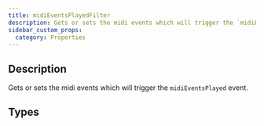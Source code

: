 ```yaml
---
title: midiEventsPlayedFilter
description: Gets or sets the midi events which will trigger the `midiEventsPlayed` event.
sidebar_custom_props:
  category: Properties
---
```




## Description
Gets or sets the midi events which will trigger the `midiEventsPlayed` event. 

<PropertyDescription />

## Types

<TypeTable>
    <TypeRow type="js" name="alphaTab.midi.MidiEventType[]" />
    <TypeRow type="net" name="IList<AlphaTab.Midi.MidiEventType>" />
    <TypeRow type="android" name="alphaTab.collections.List<alphaTab.midi.MidiEventType>" />
</TypeTable>
